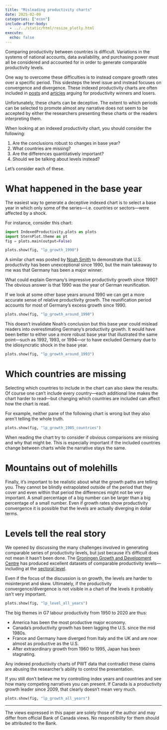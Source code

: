 ```yaml
---
title: "Misleading productivity charts"
date: 2025-02-09
categories: ["econ"]
include-after-body:
  - ../../static/html/resize_plotly.html
execute:
  echo: false
---
```


Comparing productivity between countries is difficult. Variations in the systems of national accounts, data availability, and purchasing power must all be considered and accounted for in order to generate comparable productivity levels.

One way to overcome these difficulties is to instead compare growth rates over a specific period. This sidesteps the level issue and instead focuses on convergence and divergence. These indexed productivity charts are often included in [posts](https://www.apricitas.io/p/americas-productivity-boom) and [articles](https://www.ecb.europa.eu/press/economic-bulletin/focus/2024/html/ecb.ebbox202406_01~9c8418b554.en.html) arguing for productivity winners and losers.

Unfortunately, these charts can be deceptive. The extent to which periods can be selected to promote almost any narrative does not seem to be accepted by either the researchers presenting these charts or the readers interpreting them.

<div class=mb-0>When looking at an indexed productivity chart, you should consider the following:</div>
1. Are the conclusions robust to changes in base year?
1. What countries are missing?
1. Are the differences quantitatively important?
1. Should we be talking about levels instead?

Let's consider each of these.

# What happened in the base year

The easiest way to generate a deceptive indexed chart is to select a base year in which only some of the series---i.e. countries or sectors---were affected by a shock.

For instance, consider this chart:

```python
import IndexedProductivity.plots as plots
import SternPlot.theme as pt
fig = plots.main(output=False)
```

```python
plots.show(fig, "lp_growth_1990")
```

A similar chart was posted by [Noah Smith](https://www.noahpinion.blog/p/patrick-collison-interview-at-least) to demonstrate that U.S. productivity has been unexceptional since 1990, but the main takeaway to me was that Germany has been a major winner. 

What could explain Germany's impressive productivity growth since 1990? The obvious answer is that 1990 was the year of German reunification.

If we look at some other base years around 1990 we can get a more accurate sense of relative productivity growth. The reunification period accounts for most of Germany's excess growth since 1990.

```python
plots.show(fig, "lp_growth_around_1990")
```

This doesn't invalidate Noah's conclusion but this base year could mislead readers into overestimating Germany's productivity growth. It would have been better to either use a more robust base year that illustrated the same point---such as 1992, 1993, or 1994---or to have excluded Germany due to the idiosyncratic shock in the base year.

```python
plots.show(fig, "lp_growth_around_1993")
```

# Which countries are missing

Selecting which countries to include in the chart can also skew the results. Of course one can't include every country---each additional line makes the chart harder to read---but changing which countries are included can affect how the chart is read.

For example, neither pane of the following chart is wrong but they also aren't telling the whole truth.

```python
plots.show(fig, "lp_growth_1985_countries")
```

When reading the chart try to consider if obvious comparisons are missing and why that might be. This is especially important if the included countries change between charts while the narrative stays the same.

# Mountains out of molehills

Finally, it's important to be realistic about what the growth paths are telling you. They cannot be blindly extrapolated outside of the period that they cover and even within that period the differences might not be very important. A small percentage of a big number can be larger than a big percentage of a small number. Even if growth rates show productivity convergence it is possible that the levels are actually diverging in dollar terms.

# Levels tell the real story

We opened by discussing the many challenges involved in generating comparable series of productivity levels, but just because it's difficult does not mean it hasn't been done. The [Groningen Growth and Development Centre](https://www.rug.nl/ggdc/productivity/pwt/?lang=en) has produced excellent datasets of comparable productivity levels---including at the [sectoral level](https://www.rug.nl/ggdc/productivity/pld/releases/pld-2023).

Even if the focus of the discussion is on growth, the levels are harder to misinterpret and skew. Ultimately, if the productivity convergence/divergence is not visible in a chart of the levels it probably isn't very important.

```python
plots.show(fig, "lp_level_all_years")
```

<div class=mb-0>The big themes in G7 labour productivity from 1950 to 2020 are thus:</div>
* America has been the most productive major economy.
* Canada's productivity growth has been lagging the U.S. since the mid 1980s.
* France and Germany have diverged from Italy and the UK and are now almost as productive as the U.S.
* After extraordinary growth from 1960 to 1995, Japan has been stagnating.

Any indexed productivity charts of PWT data that contradict these claims are abusing the researcher's ability to control the presentation.

If you still don't believe me try controlling index years and countries and see how many competing narratives you can present. If Canada is a productivity growth leader since 2009, that clearly doesn't mean very much. 

```python
plots.show(fig, "lp_growth_all_years")
```

---

The views expressed in this paper are solely those of the author and may differ from official Bank of Canada views. No responsibility for them should be attributed to the Bank.
